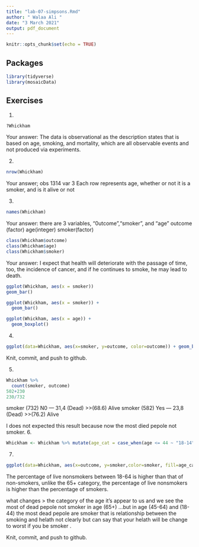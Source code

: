 ```yaml
---
title: "lab-07-simpsons.Rmd"
author: " Walaa Ali "
date: "3 March 2021"
output: pdf_document
---
```


```r
knitr::opts_chunk$set(echo = TRUE)
```

## Packages

```r
library(tidyverse) 
library(mosaicData)
```


## Exercises


1.  
```r
?Whickham
```
    
Your answer:
The data is observational as the description states that is based on age, smoking, and mortality, which are all observable events and not produced via experiments.



2.  
```r
nrow(Whickham)

```

Your answer;
obs 1314  var 3
Each row represents age, whether or not it is a smoker, and is it alive or not

3.  

```r
names(Whickham)
```

Your answer:  there are 3 variables, "0utcome","smoker", and "age"
outcome (factor)
age(integer)
smoker(factor)
```r
class(Whickham$outcome)
class(Whickham$age)
class(Whickham$smoker)
```

Your answer: I expect that health will deteriorate with the passage of time, too, the incidence of cancer, and if he continues to smoke, he may lead to death.

```r
ggplot(Whickham, aes(x = smoker))
geom_bar()
```


```r
ggplot(Whickham, aes(x = smoker)) +
  geom_bar()
```

```r
ggplot(Whickham, aes(x = age)) +
  geom_boxplot()
```


4. 

```r
ggplot(data=Whickham, aes(x=smoker, y=outcome, color=outcome)) + geom_bar(stat="identity")
```

Knit, commit, and push to github.

5. 

```r
Whickham %>%
  count(smoker, outcome)
502+230
230/732
```

smoker (732) N0 --- 31,4  (Dead)  >>(68.6) Alive
smoker (582) Yes --- 23,8  (Dead)  >>(76.2) Alive

I does not expected this result because now the most died pepole not smoker.
6.

```r
Whickham <- Whickham %>% mutate(age_cat = case_when(age <= 44 ~ "18-14", age > 44 & age <= 64 ~ "45-64" , age > 64 ~ "65+" ))
```

7. 

```r
ggplot(data=Whickham, aes(x=outcome, y=smoker,color=smoker, fill=age_cat)) + geom_bar(stat="identity") +facet_wrap(~age_cat)
```

The percentage of live nonsmokers between 18-64 is higher than that of non-smokers, unlike the 65+ category, the percentage of live nonsmokers is higher than the percentage of smokers.


what changes > the category of the age it's appear to us and we see the most of dead pepole not smoker in age (65+) ...but in age (45-64) and (18-44) the most dead pepole are smoker that is relationship between the smoking and helath not clearly but can say that your helath will be change to worst if you be smoker .


Knit, commit, and push to github.